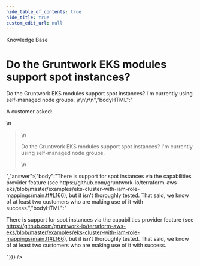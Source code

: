 ```yaml
---
hide_table_of_contents: true
hide_title: true
custom_edit_url: null
---
```



<CenterLayout>
<span className="searchCategory">Knowledge Base</span>
<h1>Do the Gruntwork EKS modules support spot instances?</h1>
<GitHub discussion={{"id":"D_kwDOF8slf84AOerV","number":134,"author":{"login":"zackproser"},"title":"Do the Gruntwork EKS modules support spot instances?","body":"A customer asked: \r\n> Do the Gruntwork EKS modules support spot instances? I'm currently using self-managed node groups. \r\n\r\n","bodyHTML":"<p dir=\"auto\">A customer asked:</p>\n<blockquote>\n<p dir=\"auto\">Do the Gruntwork EKS modules support spot instances? I'm currently using self-managed node groups.</p>\n</blockquote>","answer":{"body":"There is support for spot instances via the capabilities provider feature (see https://github.com/gruntwork-io/terraform-aws-eks/blob/master/examples/eks-cluster-with-iam-role-mappings/main.tf#L166), but it isn’t thoroughly tested. That said, we know of at least two customers who are making use of it with success.","bodyHTML":"<p dir=\"auto\">There is support for spot instances via the capabilities provider feature (see <a href=\"https://github.com/gruntwork-io/terraform-aws-eks/blob/master/examples/eks-cluster-with-iam-role-mappings/main.tf#L166\">https://github.com/gruntwork-io/terraform-aws-eks/blob/master/examples/eks-cluster-with-iam-role-mappings/main.tf#L166</a>), but it isn’t thoroughly tested. That said, we know of at least two customers who are making use of it with success.</p>"}}} />

</CenterLayout>
  

<!-- ##DOCS-SOURCER-START
{
  "sourcePlugin": "github-discussions",
  "hash": "82ef5748efc193e2620bd934726cc2ca"
}
##DOCS-SOURCER-END -->
